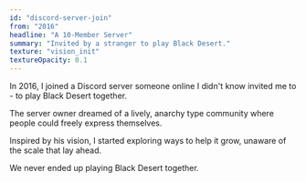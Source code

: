 ```yaml
---
id: "discord-server-join"
from: "2016"
headline: "A 10-Member Server"
summary: "Invited by a stranger to play Black Desert."
texture: "vision_init"
textureOpacity: 0.1
---
```

In 2016, I joined a Discord server someone online I didn't know invited me to - to play Black Desert together.

The server owner dreamed of a lively, anarchy type community where people could freely express themselves.

Inspired by his vision, I started exploring ways to help it grow, unaware of the scale that lay ahead.

We never ended up playing Black Desert together.